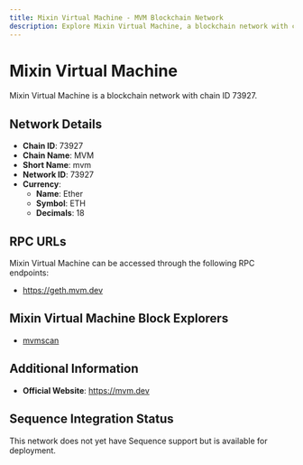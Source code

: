 ```yaml
--- 
title: Mixin Virtual Machine - MVM Blockchain Network
description: Explore Mixin Virtual Machine, a blockchain network with chain ID 73927. Learn about its native currency, Ether, and how to interact with the network.
---
```


# Mixin Virtual Machine

Mixin Virtual Machine is a blockchain network with chain ID 73927.

## Network Details

- **Chain ID**: 73927
- **Chain Name**: MVM
- **Short Name**: mvm
- **Network ID**: 73927
- **Currency**: 
  - **Name**: Ether
  - **Symbol**: ETH
  - **Decimals**: 18

## RPC URLs

Mixin Virtual Machine can be accessed through the following RPC endpoints:

- https://geth.mvm.dev

## Mixin Virtual Machine Block Explorers

- [mvmscan](https://scan.mvm.dev)

## Additional Information

- **Official Website**: https://mvm.dev

## Sequence Integration Status

This network does not yet have Sequence support but is available for deployment.
